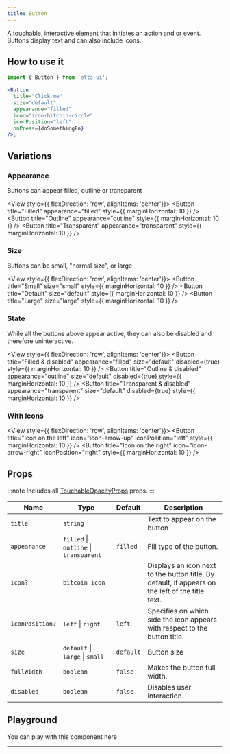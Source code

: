 ```yaml
---
title: Button
---
```



A touchable, interactive element that initiates an action and or event. Buttons display text and can also include icons.

## How to use it

```jsx
import { Button } from 'etta-ui';

<Button
  title="Click me"
  size="default"
  appearance="filled"
  icon="icon-bitcoin-circle"
  iconPosition="left"
  onPress={doSomethingFn}
/>;
```

## Variations

### Appearance

Buttons can appear filled, outline or transparent

<View style={{ flexDirection: 'row', alignItems: 'center'}}>
  <Button title="Filled" appearance="filled" style={{ marginHorizontal: 10 }} />
  <Button title="Outline" appearance="outline" style={{ marginHorizontal: 10 }} />
  <Button title="Transparent" appearance="transparent" style={{ marginHorizontal: 10 }} />
</View>

### Size

Buttons can be small, "normal size", or large

<View style={{ flexDirection: 'row', alignItems: 'center'}}>
  <Button title="Small" size="small" style={{ marginHorizontal: 10 }} />
  <Button title="Default" size="default" style={{ marginHorizontal: 10 }} />
  <Button title="Large" size="large" style={{ marginHorizontal: 10 }} />
</View>

### State

While all the buttons above appear active, they can also be disabled and therefore uninteractive.

<View style={{ flexDirection: 'row', alignItems: 'center'}}>
  <Button title="Filled & disabled" appearance="filled" size="default" disabled={true} style={{ marginHorizontal: 10 }} />
  <Button title="Outline & disabled" appearance="outline" size="default" disabled={true} style={{ marginHorizontal: 10 }} />
  <Button title="Transparent & disabled" appearance="transparent" size="default" disabled={true} style={{ marginHorizontal: 10 }} />
</View>

### With Icons

<IconsStyle />

<View style={{ flexDirection: 'row', alignItems: 'center'}}>
  <Button title="Icon on the left" icon="icon-arrow-up" iconPosition="left" style={{ marginHorizontal: 10 }} />
  <Button title="Icon on the right" icon="icon-arrow-right" iconPosition="right" style={{ marginHorizontal: 10 }} />
</View>

## Props

:::note
Includes all [TouchableOpacityProps](https://reactnative.dev/docs/touchableopacity#props) props.
:::

<div className='table-responsive'>

| Name           | Type                                   | Default   | Description                                                                                                                                         |
| -------------- | -------------------------------------- | --------- | --------------------------------------------------------------------------------------------------------------------------------------------------- |
| `title`        | `string`                               |           | Text to appear on the button                                                                                                                        |
| `appearance`   | `filled` \| `outline` \| `transparent` | `filled`  | Fill type of the button.                                                                                                                            |
| `icon?`         | `bitcoin icon`                               |           | Displays an icon next to the button title. By default, it appears on the left of the title text. |
| `iconPosition?` | `left` \| `right`                      | `left`    | Specifies on which side the icon appears with respect to the button title.                                                                   |
| `size`         | `default` \| `large` \| `small`        | `default` | Button size                                                                                                                                         |
| `fullWidth`    | `boolean`                                | `false`   | Makes the button full width.                                                                                                                        |
| `disabled`     | `boolean`                                | `false`   | Disables user interaction.                                                                                                                          |

</div>

## Playground

You can play with this component here

<div
  data-snack-id="@rukundo/button-example"
  data-snack-platform="web"
  data-snack-preview="true"
  data-snack-theme="light"
  data-snack-loading="lazy"
  className="snack-player">
</div>

---
